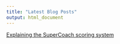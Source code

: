 ```yaml
---
title: "Latest Blog Posts"
output: html_document
---
```


<a href="supercoach_stat_values.html">Explaining the SuperCoach scoring system</a>